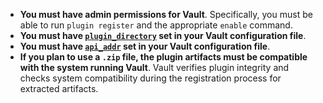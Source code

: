 - **You must have admin permissions for Vault**. Specifically, you must be able
  to run `plugin register` and the appropriate `enable` command.
- **You must have
  [`plugin_directory`](/vault/docs/configuration#plugin_directory) set in your
  Vault configuration file**.
- **You must have [`api_addr`](/vault/docs/configuration#api_addr) set in your
  Vault configuration file**.
- **If you plan to use a `.zip` file, the plugin artifacts must be compatible
  with the system running Vault**. Vault verifies plugin integrity and checks
  system compatibility during the registration process for extracted artifacts.